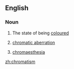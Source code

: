 ==English==

===Noun===
{{en-noun|-}}

# The state of being [[coloured]]
#{{optics}} [[chromatic aberration]]
#{{psychology}} [[chromaesthesia]]

[[zh:chromatism]]